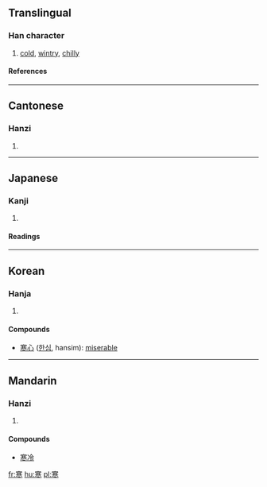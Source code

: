 ==Translingual==
===Han character===
{{Han char|rn=40|rad=宀|as=09|sn=12|four=3030<sub>3</sub>|canj=十廿金卜 (JTCY)}}
# [[cold]], [[wintry]], [[chilly]]
====References====
{{Han ref|kx=0289.090|dkj=07239|dj=0572.100|hdz=20941.060|uh=5BD2|ud=23506|bh=B448|bd=46152}}

----
==Cantonese==
===Hanzi===
{{yue-hanzi|jyut=|y=hon4}}
# {{defn|Cantonese}}

----
==Japanese==
===Kanji===
{{ja-kanji|grade=3|rs=宀09}}
# {{defn|Japanese}} 
====Readings====
{{ja-readings|on=[[かん]] (kan)|kun=[[さむい]] (samui), [[さむさ]] (samusa)}}

----
==Korean==
===Hanja===
{{ko-hanja|hangeul=[[한]]|rv=han|mr=han}}
# {{defn|Korean}}


====Compounds====
* [[寒心]] ([[한심]], hansim): [[miserable]]

----
==Mandarin==
===Hanzi===
{{cmn-hanzi|pin=[[hán]] ([[han2]])|wg=han<sup>2</sup>}}
# {{defn|Mandarin}}

====Compounds====
* [[寒冷]]

[[fr:寒]]
[[hu:寒]]
[[pl:寒]]